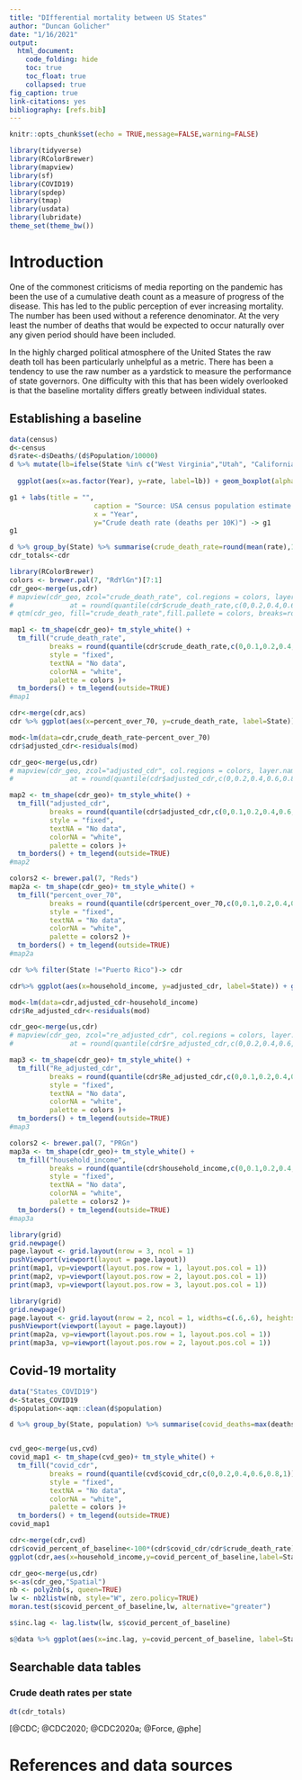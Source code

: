 ```yaml
---
title: "DIfferential mortality between US States"
author: "Duncan Golicher"
date: "1/16/2021"
output:
  html_document:
    code_folding: hide
    toc: true
    toc_float: true
    collapsed: true
fig_caption: true
link-citations: yes
bibliography: [refs.bib]
---
```


```r
knitr::opts_chunk$set(echo = TRUE,message=FALSE,warning=FALSE)
```


```r
library(tidyverse)
library(RColorBrewer)
library(mapview)
library(sf)
library(COVID19)
library(spdep)
library(tmap)
library(usdata)
library(lubridate)
theme_set(theme_bw())
```


# Introduction

One of the commonest criticisms of media reporting on the pandemic has been the use of a cumulative death count as a measure of progress of the disease.  This has led to the public perception of ever increasing mortality. The number has been used without a reference denominator. At the very least the number of deaths that would be expected to occur naturally over any given period should have been included. 

In the highly charged political atmosphere of the United States the raw death toll has been particularly unhelpful as a metric. There has been a tendency to use the raw number as a yardstick to measure the performance of state governors.  One difficulty with this that has been widely overlooked is that the baseline mortality differs greatly between individual states. 




## Establishing a baseline

```r

data(census)
d<-census
d$rate<-d$Deaths/(d$Population/10000)
d %>% mutate(lb=ifelse(State %in% c("West Virginia","Utah", "California", "Florida", "New York", "North Dakota","Texas", "Oklahoma") ,State,"")) %>%
  
  ggplot(aes(x=as.factor(Year), y=rate, label=lb)) + geom_boxplot(alpha=0.2,fill="lightgrey",col="lightgrey") + geom_text(size=2) -> g1

g1 + labs(title = "", 
                     caption = "Source: USA census population estimate \n see https://www.census.gov/programs-surveys/popest.html for details",
                     x = "Year",
                     y="Crude death rate (deaths per 10K)") -> g1
g1
```



```r
d %>% group_by(State) %>% summarise(crude_death_rate=round(mean(rate),1)) -> cdr
cdr_totals<-cdr

```



```r
library(RColorBrewer)
colors <- brewer.pal(7, "RdYlGn")[7:1]
cdr_geo<-merge(us,cdr)
# mapview(cdr_geo, zcol="crude_death_rate", col.regions = colors, layer.name = "Deaths per 10K",
#              at = round(quantile(cdr$crude_death_rate,c(0,0.2,0.4,0.6,0.8,1)),1)) 
# qtm(cdr_geo, fill="crude_death_rate",fill.pallete = colors, breaks=round(quantile(cdr$crude_death_rate,c(0,0.2,0.4,0.6,0.8,1)),1), legend.outside=TRUE) 
```



```r
map1 <- tm_shape(cdr_geo)+ tm_style_white() +
  tm_fill("crude_death_rate", 
          breaks = round(quantile(cdr$crude_death_rate,c(0,0.1,0.2,0.4,0.6,0.8,0.9,1)),1),
          style = "fixed",
          textNA = "No data",
          colorNA = "white", 
          palette = colors )+
  tm_borders() + tm_legend(outside=TRUE) 
#map1
```



```r
cdr<-merge(cdr,acs)
cdr %>% ggplot(aes(x=percent_over_70, y=crude_death_rate, label=State)) + geom_point() + geom_smooth(method="lm",alpha=0.1,col="lightgrey") + geom_text(size=2)
```


```r
mod<-lm(data=cdr,crude_death_rate~percent_over_70)
cdr$adjusted_cdr<-residuals(mod)
```

```r
cdr_geo<-merge(us,cdr)
# mapview(cdr_geo, zcol="adjusted_cdr", col.regions = colors, layer.name = "adjusted_cdr per 10K",
#              at = round(quantile(cdr$adjusted_cdr,c(0,0.2,0.4,0.6,0.8,1)),1)) 
```




```r

map2 <- tm_shape(cdr_geo)+ tm_style_white() +
  tm_fill("adjusted_cdr", 
          breaks = round(quantile(cdr$adjusted_cdr,c(0,0.1,0.2,0.4,0.6,0.8,0.9,1)),1),
          style = "fixed",
          textNA = "No data",
          colorNA = "white", 
          palette = colors )+
  tm_borders() + tm_legend(outside=TRUE) 
#map2


```




```r
colors2 <- brewer.pal(7, "Reds")
map2a <- tm_shape(cdr_geo)+ tm_style_white() +
  tm_fill("percent_over_70", 
          breaks = round(quantile(cdr$percent_over_70,c(0,0.1,0.2,0.4,0.6,0.8,0.9,1)),1),
          style = "fixed",
          textNA = "No data",
          colorNA = "white", 
          palette = colors2 )+
  tm_borders() + tm_legend(outside=TRUE) 
#map2a


```




```r
cdr %>% filter(State !="Puerto Rico")-> cdr

cdr%>% ggplot(aes(x=household_income, y=adjusted_cdr, label=State)) + geom_point(size=0) + geom_smooth(method="lm",alpha=0.1,col="lightgrey") + geom_text(size=2)
```


```r
mod<-lm(data=cdr,adjusted_cdr~household_income)
cdr$Re_adjusted_cdr<-residuals(mod)
```





```r
cdr_geo<-merge(us,cdr)
# mapview(cdr_geo, zcol="re_adjusted_cdr", col.regions = colors, layer.name = "re_adjusted_cdr",
#              at = round(quantile(cdr$re_adjusted_cdr,c(0,0.2,0.4,0.6,0.8,1)),1)) 

map3 <- tm_shape(cdr_geo)+ tm_style_white() +
  tm_fill("Re_adjusted_cdr", 
          breaks = round(quantile(cdr$Re_adjusted_cdr,c(0,0.1,0.2,0.4,0.6,0.8,0.9,1)),1),
          style = "fixed",
          textNA = "No data",
          colorNA = "white", 
          palette = colors )+
  tm_borders() + tm_legend(outside=TRUE) 
#map3
```


```r
colors2 <- brewer.pal(7, "PRGn")
map3a <- tm_shape(cdr_geo)+ tm_style_white() +
  tm_fill("household_income", 
          breaks = round(quantile(cdr$household_income,c(0,0.1,0.2,0.4,0.6,0.8,0.9,1)),1),
          style = "fixed",
          textNA = "No data",
          colorNA = "white", 
          palette = colors2 )+
  tm_borders() + tm_legend(outside=TRUE) 
#map3a
```





```r
library(grid)
grid.newpage()
page.layout <- grid.layout(nrow = 3, ncol = 1)
pushViewport(viewport(layout = page.layout))
print(map1, vp=viewport(layout.pos.row = 1, layout.pos.col = 1))
print(map2, vp=viewport(layout.pos.row = 2, layout.pos.col = 1))
print(map3, vp=viewport(layout.pos.row = 3, layout.pos.col = 1))
```

```r
library(grid)
grid.newpage()
page.layout <- grid.layout(nrow = 2, ncol = 1, widths=c(.6,.6), heights=c(.8,.8))
pushViewport(viewport(layout = page.layout))
print(map2a, vp=viewport(layout.pos.row = 1, layout.pos.col = 1))
print(map3a, vp=viewport(layout.pos.row = 2, layout.pos.col = 1))
```





## Covid-19 mortality


```r
data("States_COVID19")
d<-States_COVID19
d$population<-aqm::clean(d$population)

d %>% group_by(State, population) %>% summarise(covid_deaths=max(deaths,na.rm=TRUE)) %>% mutate(covid_cdr=covid_deaths/(population/10000))-> cvd



```


```r
cvd_geo<-merge(us,cvd)
covid_map1 <- tm_shape(cvd_geo)+ tm_style_white() +
  tm_fill("covid_cdr", 
          breaks = round(quantile(cvd$covid_cdr,c(0,0.2,0.4,0.6,0.8,1)),1),
          style = "fixed",
          textNA = "No data",
          colorNA = "white", 
          palette = colors )+
  tm_borders() + tm_legend(outside=TRUE) 
covid_map1
```


```r
cdr<-merge(cdr,cvd)
cdr$covid_percent_of_baseline<-100*(cdr$covid_cdr/cdr$crude_death_rate)
ggplot(cdr,aes(x=household_income,y=covid_percent_of_baseline,label=State))  + geom_smooth(method="lm",alpha=0.1,col="lightgrey") +geom_text(size=2)
```


```r
cdr_geo<-merge(us,cdr)
s<-as(cdr_geo,"Spatial")
nb <- poly2nb(s, queen=TRUE)
lw <- nb2listw(nb, style="W", zero.policy=TRUE)
moran.test(s$covid_percent_of_baseline,lw, alternative="greater")
```


```r
s$inc.lag <- lag.listw(lw, s$covid_percent_of_baseline)

s@data %>% ggplot(aes(x=inc.lag, y=covid_percent_of_baseline, label=State)) +geom_smooth(method="lm", alpha=0.1,col="lightgrey") + geom_text(size=2, check_overlap = TRUE, nudge_y=0.5) +xlab("Mean percent baseline mortality in neighbouring states")  + ylab("Percent baseline mortality")
```


## Searchable data tables {.tabset}

### Crude death rates per state

```r
dt(cdr_totals)
```



 [@CDC; @CDC2020; @CDC2020a; @Force, @phe]

# References and data sources
